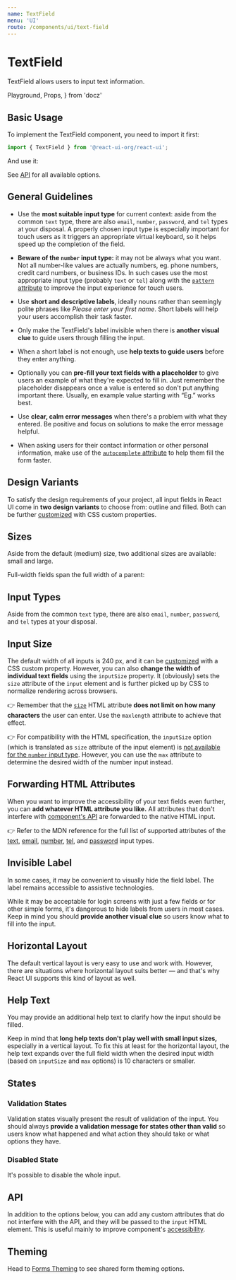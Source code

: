 ```yaml
---
name: TextField
menu: 'UI'
route: /components/ui/text-field
---
```


# TextField

TextField allows users to input text information.

  Playground,
  Props,
} from 'docz'

## Basic Usage

To implement the TextField component, you need to import it first:

```js
import { TextField } from '@react-ui-org/react-ui';
```

And use it:

<Playground>
  <TextField id="my-text-field" label="First name" />
</Playground>

See [API](#api) for all available options.

## General Guidelines

- Use the **most suitable input type** for current context: aside from the
  common `text` type, there are also `email`, `number`, `password`, and `tel`
  types at your disposal. A properly chosen input type is especially important
  for touch users as it triggers an appropriate virtual keyboard, so it helps
  speed up the completion of the field.

- **Beware of the `number` input type:** it may not be always what you want.
  Not all number-like values are actually numbers, eg. phone numbers, credit
  card numbers, or business IDs. In such cases use the most appropriate input
  type (probably `text` or `tel`) along with the
  [`pattern` attribute](https://developer.mozilla.org/en-US/docs/Web/HTML/Attributes/pattern)
  to improve the input experience for touch users.

- Use **short and descriptive labels**, ideally nouns rather than seemingly
  polite phrases like _Please enter your first name_. Short labels will help
  your users accomplish their task faster.

- Only make the TextField's label invisible when there is **another visual
  clue** to guide users through filling the input.

- When a short label is not enough, use **help texts to guide users** before
  they enter anything.

- Optionally you can **pre-fill your text fields with a placeholder** to give
  users an example of what they're expected to fill in. Just remember the
  placeholder disappears once a value is entered so don't put anything important
  there. Usually, en example value starting with “Eg.” works best.

- Use **clear, calm error messages** when there's a problem with what they
  entered. Be positive and focus on solutions to make the error message helpful.

- When asking users for their contact information or other personal information,
  make use of the
  [`autocomplete` attribute](https://developer.mozilla.org/en-US/docs/Web/HTML/Attributes/autocomplete)
  to help them fill the form faster.

## Design Variants

To satisfy the design requirements of your project, all input fields in React UI
come in **two design variants** to choose from: outline and filled. Both can be
further [customized](#theming) with CSS custom properties.

<Playground>
  <TextField
    id="my-text-field-outline"
    label="First name"
  />
  <TextField
    id="my-text-field-filled"
    label="First name"
    variant="filled"
  />
</Playground>

## Sizes

Aside from the default (medium) size, two additional sizes are available: small
and large.

<Playground>
  <TextField
    id="my-text-field-outline-small"
    label="First name"
    size="small"
  />
  <TextField
    id="my-text-field-outline-medium"
    label="First name"
  />
  <TextField
    id="my-text-field-outline-large"
    label="First name"
    size="large"
  />
  <TextField
    id="my-text-field-filled-small"
    label="First name"
    size="small"
    variant="filled"
  />
  <TextField
    id="my-text-field-filled-medium"
    label="First name"
    variant="filled"
  />
  <TextField
    id="my-text-field-filled-large"
    label="First name"
    size="large"
    variant="filled"
  />
</Playground>

Full-width fields span the full width of a parent:

<Playground>
  <TextField
    id="my-text-field-outline-full-width"
    label="First name"
    fullWidth
  />
  <TextField
    id="my-text-field-filled-full-width"
    label="First name"
    variant="filled"
    fullWidth
  />
</Playground>

## Input Types

Aside from the common `text` type, there are also `email`, `number`, `password`,
and `tel` types at your disposal.

<Playground>
  <TextField
    id="my-text-field-outline-input-type-email"
    label="Email"
    type="email"
  />
  <TextField
    id="my-text-field-filled-input-type-email"
    label="Email"
    variant="filled"
    type="email"
  />
  <TextField
    id="my-text-field-outline-input-type-number"
    label="Age"
    type="number"
  />
  <TextField
    id="my-text-field-filled-input-type-number"
    label="Age"
    variant="filled"
    type="number"
  />
  <TextField
    id="my-text-field-outline-input-type-password"
    label="Password"
    type="password"
  />
  <TextField
    id="my-text-field-filled-input-type-password"
    label="Password"
    variant="filled"
    type="password"
  />
  <TextField
    id="my-text-field-outline-input-type-tel"
    label="Phone"
    type="tel"
  />
  <TextField
    id="my-text-field-filled-input-type-tel"
    label="Phone"
    variant="filled"
    type="tel"
  />
</Playground>

## Input Size

The default width of all inputs is 240 px, and it can be [customized](#theming)
with a CSS custom property. However, you can also **change the width of
individual text fields** using the `inputSize` property. It (obviously) sets the
`size` attribute of the `input` element and is further picked up by CSS to
normalize rendering across browsers.

👉 Remember that the
[`size`](https://developer.mozilla.org/en-US/docs/Web/HTML/Element/input/text#size)
HTML attribute **does not limit on how many characters** the user can enter. Use
the `maxlength` attribute to achieve that effect.

👉 For compatibility with the HTML specification, the `inputSize` option (which
is translated as `size` attribute of the input element) is
[not available for the `number` input type](https://developer.mozilla.org/en-US/docs/Web/HTML/Element/input/number#Controlling_input_size).
However, you can use the `max` attribute to determine the desired width of the
number input instead.

<Playground>
  <TextField
    id="my-text-field-outline-input-size"
    inputSize={3}
    label="Title"
  />
  <TextField
    id="my-text-field-filled-input-size"
    inputSize={3}
    label="Title"
    variant="filled"
  />
  <TextField
    id="my-text-field-outline-input-size-number"
    label="Age"
    min={13}
    max={120}
    type="number"
  />
  <TextField
    id="my-text-field-filled-input-size-number"
    label="Age"
    min={13}
    max={120}
    variant="filled"
    type="number"
  />
</Playground>

## Forwarding HTML Attributes

When you want to improve the accessibility of your text fields even further, you
can **add whatever HTML attribute you like.** All attributes that don't
interfere with [component's API](#api) are forwarded to the native HTML input.

<Playground>
  <TextField
    id="my-text-field-outline-forwarding"
    label="Address"
    autoComplete="street-address"
    minLength={3}
    maxLength={80}
  />
  <TextField
    id="my-text-field-filled-forwarding"
    label="Address"
    variant="filled"
    autoComplete="street-address"
    minLength={3}
    maxLength={80}
  />
</Playground>

👉 Refer to the MDN reference for the full list of supported attributes of the
[text](https://developer.mozilla.org/en-US/docs/Web/HTML/Element/input/text),
[email](https://developer.mozilla.org/en-US/docs/Web/HTML/Element/input/email),
[number](https://developer.mozilla.org/en-US/docs/Web/HTML/Element/input/number),
[tel](https://developer.mozilla.org/en-US/docs/Web/HTML/Element/input/tel), and
[password](https://developer.mozilla.org/en-US/docs/Web/HTML/Element/input/password)
input types.

## Invisible Label

In some cases, it may be convenient to visually hide the field label. The label
remains accessible to assistive technologies.

While it may be acceptable for login screens with just a few fields or for other
simple forms, it's dangerous to hide labels from users in most cases. Keep in
mind you should **provide another visual clue** so users know what to fill into
the input.

<Playground>
  <TextField
    id="my-text-field-outline-hidden-label"
    label="User name"
    isLabelVisible={false}
    placeholder="Eg. john@example.com"
  />
  <TextField
    id="my-text-field-filled-hidden-label"
    label="User name"
    isLabelVisible={false}
    variant="filled"
    placeholder="Eg. john@example.com"
  />
</Playground>

## Horizontal Layout

The default vertical layout is very easy to use and work with. However, there
are situations where horizontal layout suits better — and that's why React UI
supports this kind of layout as well.

<Playground>
  <TextField
    id="my-text-field-outline-input-size-horizontal"
    inputSize={3}
    label="Title"
    layout="horizontal"
  />
  <TextField
    id="my-text-field-filled-input-size-horizontal"
    inputSize={3}
    label="Title"
    layout="horizontal"
    variant="filled"
  />
  <TextField
    id="my-text-field-outline-horizontal"
    label="First name"
    layout="horizontal"
  />
  <TextField
    id="my-text-field-filled-horizontal"
    label="First name"
    layout="horizontal"
    variant="filled"
  />
  <TextField
    id="my-text-field-outline-horizontal-full-width"
    label="First name"
    layout="horizontal"
    fullWidth
  />
  <TextField
    id="my-text-field-filled-horizontal-full-width"
    label="First name"
    layout="horizontal"
    variant="filled"
    fullWidth
  />
  <TextField
    id="my-text-field-outline-horizontal-full-width-invisible-label"
    isLabelVisible={false}
    label="First name"
    layout="horizontal"
    placeholder="First name"
    fullWidth
  />
  <TextField
    id="my-text-field-filled-horizontal-full-width-invisible-label"
    isLabelVisible={false}
    label="First name"
    layout="horizontal"
    placeholder="First name"
    variant="filled"
    fullWidth
  />
</Playground>

## Help Text

You may provide an additional help text to clarify how the input should be
filled.

<Playground>
  <TextField
    id="my-text-field-outline-help-text"
    label="First name"
    helpText="Choose one or more kinds of fruit to feel happy."
  />
  <TextField
    id="my-text-field-filled-help-text"
    label="First name"
    variant="filled"
    helpText="Choose one or more kinds of fruit to feel happy."
  />
  <TextField
    id="my-text-field-outline-help-text-horizontal"
    label="First name"
    layout="horizontal"
    helpText="Choose one or more kinds of fruit to feel happy."
  />
  <TextField
    id="my-text-field-filled-help-text-horizontal"
    label="First name"
    layout="horizontal"
    helpText="Choose one or more kinds of fruit to feel happy."
    variant="filled"
  />
  <TextField
    id="my-text-field-outline-help-text-horizontal-full-width"
    label="First name"
    layout="horizontal"
    helpText="Choose one or more kinds of fruit to feel happy."
    fullWidth
  />
  <TextField
    id="my-text-field-filled-help-text-horizontal-full-width"
    label="First name"
    layout="horizontal"
    variant="filled"
    helpText="Choose one or more kinds of fruit to feel happy."
    fullWidth
  />
</Playground>

Keep in mind that **long help texts don't play well with small input sizes,**
especially in a vertical layout. To fix this at least for the horizontal layout,
the help text expands over the full field width when the desired input width
(based on `inputSize` and `max` options) is 10 characters or smaller.

<Playground>
  <TextField
    id="my-text-field-outline-help-text-input-size-horizontal"
    inputSize={3}
    label="Title"
    layout="horizontal"
    helpText="What academic degree do you hold?"
  />
  <TextField
    id="my-text-field-filled-help-text-input-size-horizontal"
    inputSize={3}
    label="Title"
    layout="horizontal"
    variant="filled"
    helpText="What academic degree do you hold?"
  />
  <TextField
    id="my-text-field-outline-help-text-input-size-number-horizontal"
    label="Age"
    layout="horizontal"
    min={13}
    max={120}
    type="number"
    helpText="How old do you see yourself?"
  />
  <TextField
    id="my-text-field-filled-help-text-input-size-number-horizontal"
    label="Age"
    layout="horizontal"
    min={13}
    max={120}
    variant="filled"
    type="number"
    helpText="How old do you see yourself?"
  />
</Playground>

## States

### Validation States

Validation states visually present the result of validation of the input. You
should always **provide a validation message for states other than valid** so
users know what happened and what action they should take or what options they
have.

<Playground>
  <TextField
    id="my-text-field-outline-success"
    label="User name"
    validationState="valid"
    validationText="Looks good!"
    value="johnny1986"
    required
  />
  <TextField
    id="my-text-field-outline-warning"
    label="User name"
    validationState="warning"
    validationText="Account with this name already exists, pick a different one."
    value="joe"
    required
  />
  <TextField
    id="my-text-field-outline-error"
    label="User name"
    validationState="invalid"
    validationText="Please enter a user name of your choice."
    required
  />
  <TextField
    id="my-text-field-filled-success"
    label="User name"
    validationState="valid"
    validationText="Looks good!"
    variant="filled"
    value="johnny1986"
    required
  />
  <TextField
    id="my-text-field-filled-warning"
    label="User name"
    validationState="warning"
    validationText="Account with this name already exists, pick a different one."
    variant="filled"
    value="joe"
    required
  />
  <TextField
    id="my-text-field-filled-error"
    label="User name"
    validationState="invalid"
    validationText="Please enter a user name of your choice."
    variant="filled"
    required
  />
</Playground>

### Disabled State

It's possible to disable the whole input.

<Playground>
  <TextField
    id="my-text-field-outline-disabled"
    label="First name"
    value="John"
    disabled
  />
  <TextField
    id="my-text-field-filled-disabled"
    label="First name"
    variant="filled"
    value="John"
    disabled
  />
</Playground>

## API

In addition to the options below, you can add any custom attributes that do not
interfere with the API, and they will be passed to the `input` HTML element.
This is useful mainly to improve component's
[accessibility](#forwarding-html-attributes).

<Props table of={TextField} />

## Theming

Head to [Forms Theming](/customize/theming/forms) to see shared form theming
options.
